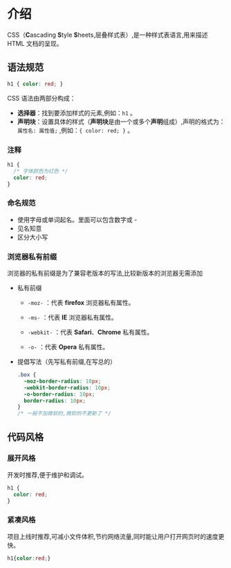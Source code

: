 # 介绍

CSS（**C**ascading **S**tyle **S**heets,层叠样式表）,是一种样式表语言,用来描述 HTML 文档的呈现。



## 语法规范

```css
h1 { color: red; }
```

CSS 语法由两部分构成：

- **选择器**：找到要添加样式的元素,例如：`h1` 。
- **声明块**：设置具体的样式（**声明块**是由一个或多个**声明**组成）,声明的格式为： `属性名: 属性值;` ,例如：`{ color: red; }` 。



### 注释

```css {2}
h1 {
  /* 字体颜色为红色 */
  color: red;
}
```



### 命名规范

- 使用字母或单词起名。里面可以包含数字或 - 
- 见名知意
- 区分大小写



### 浏览器私有前缀

浏览器的私有前缀是为了兼容老版本的写法,比较新版本的浏览器无需添加

- 私有前缀

  - `-moz-` ：代表 **firefox** 浏览器私有属性。

  - `-ms-` ：代表 **IE** 浏览器私有属性。

  - `-webkit-` ：代表 **Safari**、**Chrome** 私有属性。

  - `-o-` ：代表 **Opera** 私有属性。

- 提倡写法（先写私有前缀,在写总的）

  ```css
  .box {
    -moz-border-radius: 10px;
    -webkit-border-radius: 10px;
    -o-border-radius: 10px;
    border-radius: 10px;
  }
  /* 一般不加微软的,微软的不更新了 */
  ```

  

## 代码风格

### 展开风格

开发时推荐,便于维护和调试。

```css
h1 {
  color: red;
}
```

### 紧凑风格

项目上线时推荐,可减小文件体积,节约网络流量,同时能让用户打开网页时的速度更快。

```css
h1{color:red;}
```


